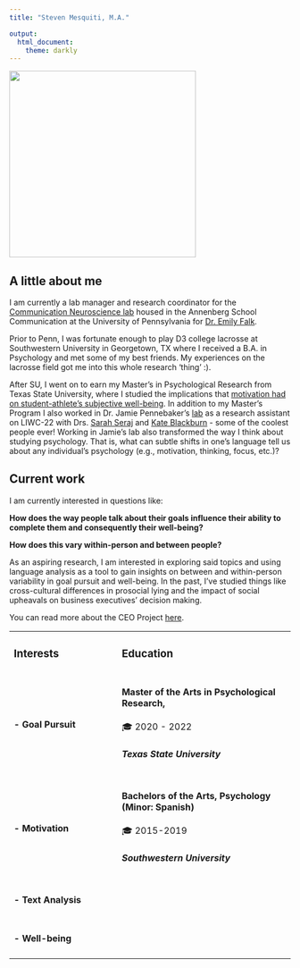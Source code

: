 ```yaml
---
title: "Steven Mesquiti, M.A."

output:
  html_document:
    theme: darkly
---
```


![](20220812-DSC01310.jpg){width="334"}

## A little about me

I am currently a lab manager and research coordinator for the [Communication Neuroscience lab](https://www.asc.upenn.edu/research/centers/communication-neuroscience-lab) housed in the Annenberg School Communication at the University of Pennsylvania for [Dr. Emily Falk](https://www.asc.upenn.edu/people/faculty/emily-falk-phd).

Prior to Penn, I was fortunate enough to play D3 college lacrosse at Southwestern University in Georgetown, TX where I received a B.A. in Psychology and met some of my best friends. My experiences on the lacrosse field got me into this whole research 'thing' :).

After SU, I went on to earn my Master's in Psychological Research from Texas State University, where I studied the implications that [motivation had on student-athlete's subjective well-being](https://digital.library.txstate.edu/bitstream/handle/10877/15608/MESQUITI-THESIS-2022.pdf?sequence=1&isAllowed=y). In addition to my Master's Program I also worked in Dr. Jamie Pennebaker's [lab](https://www.words.live/) as a research assistant on LIWC-22 with Drs. [Sarah Seraj](https://www.linkedin.com/in/sarahseraj/) and [Kate Blackburn](https://www.kateblackburn.us/) - some of the coolest people ever! Working in Jamie's lab also transformed the way I think about studying psychology. That is, what can subtle shifts in one's language tell us about any individual's psychology (e.g., motivation, thinking, focus, etc.)?

## Current work

I am currently interested in questions like:

**How does the way people talk about their goals influence their ability to complete them and consequently their well-being?**

**How does this vary within-person and between people?**

As an aspiring research, I am interested in exploring said topics and using language analysis as a tool to gain insights on between and within-person variability in goal pursuit and well-being. In the past, I've studied things like cross-cultural differences in prosocial lying and the impact of social upheavals on business executives' decision making. 

You can read more about the CEO Project [here](https://psyarxiv.com/kvar9/).

+:----------------------------------+:--------------------------------------------------------+
| ### Interests                     | ### Education                                           |
+-----------------------------------+---------------------------------------------------------+
| #### - Goal Pursuit               | #### Master of the Arts in Psychological Research,      |
|                                   |                                                         |
|                                   | 🎓 2020 - 2022                                          |
|                                   |                                                         |
|                                   | ##### Texas State University                            |
+-----------------------------------+---------------------------------------------------------+
| #### - Motivation                 | #### Bachelors of the Arts, Psychology (Minor: Spanish) |
|                                   |                                                         |
|                                   | 🎓 2015-2019                                            |
|                                   |                                                         |
|                                   | ##### Southwestern University                           |
+-----------------------------------+---------------------------------------------------------+
| #### - Text Analysis              |                                                         |
+-----------------------------------+---------------------------------------------------------+
| #### - Well-being                 |                                                         |
+-----------------------------------+---------------------------------------------------------+